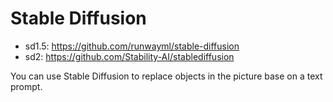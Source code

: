 
# Stable Diffusion

- sd1.5: https://github.com/runwayml/stable-diffusion
- sd2: https://github.com/Stability-AI/stablediffusion

You can use Stable Diffusion to replace objects in the picture base on a text prompt.

<YouTube youTubeId="NSAN3TzfhaI" />
